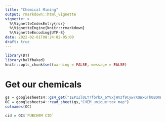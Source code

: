```yaml
---
title: "Chemical Mining"
output: rmarkdown::html_vignette
vignette: >
  %\VignetteIndexEntry{rsr}
  %\VignetteEngine{knitr::rmarkdown}
  %\VignetteEncoding{UTF-8}
date: 2022-02-01T08:24:02-05:00
draft: true
---
```


```r
library(DT)
library(halfbaked)
knitr::opts_chunk$set(warning = FALSE, message = FALSE) 
```

# Get our chemicals
```r
gs = googlesheets4::gs4_get("1EPIZl0LY7fbrbX_6YVxjHVzf9Cyw7XQWxGTh0B0mWGM")
OC = googlesheets4::read_sheet(gs,"CHEM_unique+tox map")
colnames(OC)
```

```r
cid = OC$`PUBCHEM CID`

```